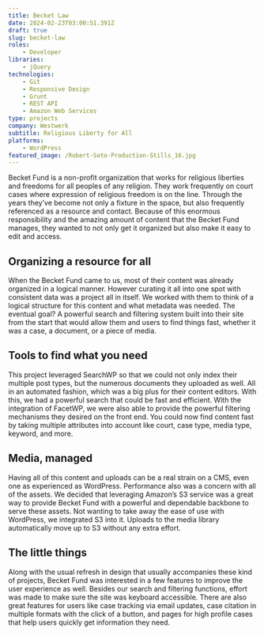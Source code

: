 ```yaml
---
title: Becket Law
date: 2024-02-23T03:00:51.391Z
draft: true
slug: becket-law
roles:
    - Developer
libraries:
    - jQuery
technologies:
    - Git
    - Responsive Design
    - Grunt
    - REST API
    - Amazon Web Services
type: projects
company: Westwerk
subtitle: Religious Liberty for All
platforms:
    - WordPress
featured_image: /Robert-Soto-Production-Stills_16.jpg
---
```

Becket Fund is a non-profit organization that works for religious liberties and freedoms for all peoples of any religion. They work frequently on court cases where expression of religious freedom is on the line. Through the years they’ve become not only a fixture in the space, but also frequently referenced as a resource and contact. Because of this enormous responsibility and the amazing amount of content that the Becket Fund manages, they wanted to not only get it organized but also make it easy to edit and access.


## Organizing a resource for all

When the Becket Fund came to us, most of their content was already organized in a logical manner. However curating it all into one spot with consistent data was a project all in itself. We worked with them to think of a logical structure for this content and what metadata was needed. The eventual goal? A powerful search and filtering system built into their site from the start that would allow them and users to find things fast, whether it was a case, a document, or a piece of media.


## Tools to find what you need

This project leveraged SearchWP so that we could not only index their multiple post types, but the numerous documents they uploaded as well. All in an automated fashion, which was a big plus for their content editors. With this, we had a powerful search that could be fast and efficient. With the integration of FacetWP, we were also able to provide the powerful filtering mechanisms they desired on the front end. You could now find content fast by taking multiple attributes into account like court, case type, media type, keyword, and more.


## Media, managed

Having all of this content and uploads can be a real strain on a CMS, even one as experienced as WordPress. Performance also was a concern with all of the assets. We decided that leveraging Amazon’s S3 service was a great way to provide Becket Fund with a powerful and dependable backbone to serve these assets. Not wanting to take away the ease of use with WordPress, we integrated S3 into it. Uploads to the media library automatically move up to S3 without any extra effort.


## The little things

Along with the usual refresh in design that usually accompanies these kind of projects, Becket Fund was interested in a few features to improve the user experience as well. Besides our search and filtering functions, effort was made to make sure the site was keyboard accessible. There are also great features for users like case tracking via email updates, case citation in multiple formats with the click of a button, and pages for high profile cases that help users quickly get information they need.
